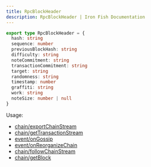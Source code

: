 ```yaml
---
title: RpcBlockHeader
description: RpcBlockHeader | Iron Fish Documentation
---
```

```typescript
export type RpcBlockHeader = {
  hash: string
  sequence: number
  previousBlockHash: string
  difficulty: string
  noteCommitment: string
  transactionCommitment: string
  target: string
  randomness: string
  timestamp: number
  graffiti: string
  work: string
  noteSize: number | null
}
```

Usage: 
- [chain/exportChainStream](/developers/documentation/rpc/chain/export_chain_stream)
- [chain/getTransactionStream](/developers/documentation/rpc/chain/get_transaction_stream)
- [event/onGossip](/developers/documentation/rpc/event/on_gossip)
- [event/onReorganizeChain](/developers/documentation/rpc/event/on_reorganize_chain)
- [chain/followChainStream](/developers/documentation/rpc/chain/follow_chain_stream)
- [chain/getBlock](/developers/documentation/rpc/chain/get_block)
